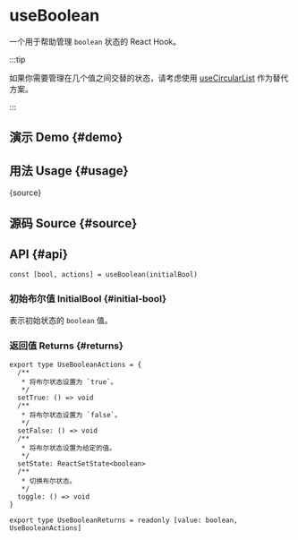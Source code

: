 # useBoolean


<HooksType category="State" />

<Since version="v1.3.0" />

一个用于帮助管理 `boolean` 状态的 React Hook。

:::tip

如果你需要管理在几个值之间交替的状态，请考虑使用 [useCircularList](/reference/use-circular-list) 作为替代方案。

:::

## 演示 Demo \{#demo}


<App />

## 用法 Usage \{#usage}


<RawCode>{source}</RawCode>

## 源码 Source \{#source}


<Source />

## API \{#api}

```tsx
const [bool, actions] = useBoolean(initialBool)
```

### 初始布尔值 InitialBool \{#initial-bool}

表示初始状态的 `boolean` 值。

### 返回值 Returns \{#returns}

```tsx
export type UseBooleanActions = {
  /**
   * 将布尔状态设置为 `true`。
   */
  setTrue: () => void
  /**
   * 将布尔状态设置为 `false`。
   */
  setFalse: () => void
  /**
   * 将布尔状态设置为给定的值。
   */
  setState: ReactSetState<boolean>
  /**
   * 切换布尔状态。
   */
  toggle: () => void
}

export type UseBooleanReturns = readonly [value: boolean, UseBooleanActions]
```
